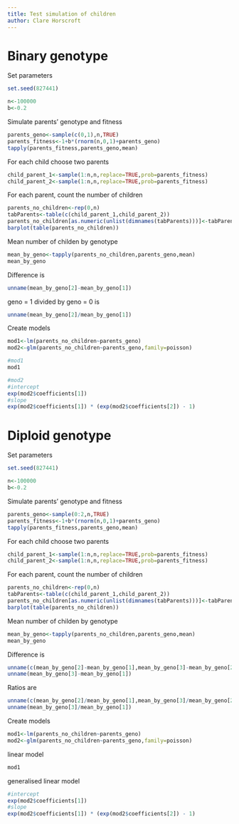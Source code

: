 ---
title: Test simulation of children
author: Clare Horscroft
---

# Binary genotype

Set parameters
```{r}
set.seed(827441)

n<-100000
b<-0.2
```

Simulate parents' genotype and fitness
```{r}
parents_geno<-sample(c(0,1),n,TRUE)
parents_fitness<-1+b*(rnorm(n,0,1)+parents_geno)
tapply(parents_fitness,parents_geno,mean)
```

For each child choose two parents
```{r}
child_parent_1<-sample(1:n,n,replace=TRUE,prob=parents_fitness)
child_parent_2<-sample(1:n,n,replace=TRUE,prob=parents_fitness)
```

For each parent, count the number of children
```{r}
parents_no_children<-rep(0,n)
tabParents<-table(c(child_parent_1,child_parent_2))
parents_no_children[as.numeric(unlist(dimnames(tabParents)))]<-tabParents
barplot(table(parents_no_children))
```

Mean number of childen by genotype
```{r}
mean_by_geno<-tapply(parents_no_children,parents_geno,mean)
mean_by_geno
```
Difference is
```{r}
unname(mean_by_geno[2]-mean_by_geno[1])
```

geno = 1 divided by geno = 0 is
```{r}
unname(mean_by_geno[2]/mean_by_geno[1])
```

Create models
```{r}
mod1<-lm(parents_no_children~parents_geno)
mod2<-glm(parents_no_children~parents_geno,family=poisson)

#mod1
mod1

#mod2
#intercept
exp(mod2$coefficients[1])
#slope
exp(mod2$coefficients[1]) * (exp(mod2$coefficients[2]) - 1)
```

# Diploid genotype 

Set parameters
```{r}
set.seed(827441)

n<-100000
b<-0.2
```

Simulate parents' genotype and fitness
```{r}
parents_geno<-sample(0:2,n,TRUE)
parents_fitness<-1+b*(rnorm(n,0,1)+parents_geno)
tapply(parents_fitness,parents_geno,mean)
```

For each child choose two parents
```{r}
child_parent_1<-sample(1:n,n,replace=TRUE,prob=parents_fitness)
child_parent_2<-sample(1:n,n,replace=TRUE,prob=parents_fitness)
```

For each parent, count the number of children
```{r}
parents_no_children<-rep(0,n)
tabParents<-table(c(child_parent_1,child_parent_2))
parents_no_children[as.numeric(unlist(dimnames(tabParents)))]<-tabParents
barplot(table(parents_no_children))
```

Mean number of childen by genotype
```{r}
mean_by_geno<-tapply(parents_no_children,parents_geno,mean)
mean_by_geno
```
Difference is
```{r}
unname(c(mean_by_geno[2]-mean_by_geno[1],mean_by_geno[3]-mean_by_geno[2]))
unname(mean_by_geno[3]-mean_by_geno[1])
```

Ratios are
```{r}
unname(c(mean_by_geno[2]/mean_by_geno[1],mean_by_geno[3]/mean_by_geno[2]))
unname(mean_by_geno[3]/mean_by_geno[1])
```

Create models
```{r}
mod1<-lm(parents_no_children~parents_geno)
mod2<-glm(parents_no_children~parents_geno,family=poisson)
```
linear model
```{r}
mod1
```
generalised linear model
```{r}
#intercept
exp(mod2$coefficients[1])
#slope
exp(mod2$coefficients[1]) * (exp(mod2$coefficients[2]) - 1)
```

